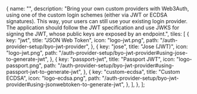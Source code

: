 
  {
    name: "",
    description:
      "Bring your own custom providers with Web3Auth, using one of the custom login schemes (either via JWT or ECDSA signatures). This way, your users can still use your existing login provider. The application should follow the JWT specification and use JWKS for signing the JWT, whose public keys are exposed by an endpoint.",
    tiles: [
      {
        key: "jwt",
        title: "JSON Web Token",
        icon: "logo-jwt.png",
        path: "/auth-provider-setup/byo-jwt-provider",
      },
      {
        key: "jose",
        title: "Jose (JWT)",
        icon: "logo-jwt.png",
        path: "/auth-provider-setup/byo-jwt-provider#using-jose-to-generate-jwt",
      },
      {
        key: "passport-jwt",
        title: "Passport JWT",
        icon: "logo-passport.png",
        path: "/auth-provider-setup/byo-jwt-provider#using-passport-jwt-to-generate-jwt",
      },
      {
        key: "custom-ecdsa",
        title: "Custom ECDSA",
        icon: "logo-ecdsa.png",
        path: "/auth-provider-setup/byo-jwt-provider#using-jsonwebtoken-to-generate-jwt",
      },
    ],
  },
];

<Tiles tileGroups={tileGroupsDataBYOJWT} />
